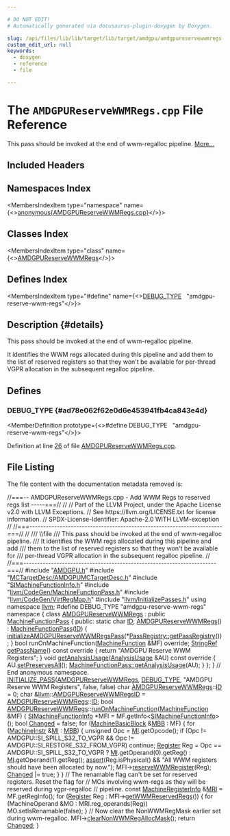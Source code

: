 ```yaml
---

# DO NOT EDIT!
# Automatically generated via docusaurus-plugin-doxygen by Doxygen.

slug: /api/files/lib/lib/target/lib/target/amdgpu/amdgpureservewwmregs-cpp
custom_edit_url: null
keywords:
  - doxygen
  - reference
  - file

---
```





# The `AMDGPUReserveWWMRegs.cpp` File Reference

<DoxygenPage pluginConfig={pluginConfig}>

This pass should be invoked at the end of wwm-regalloc pipeline. <a href="#details">More...</a>

## Included Headers

<IncludesList>
<IncludesListItem
  filePath="AMDGPU.h"
  permalink="/docs/api/files/lib/lib/target/lib/target/amdgpu/amdgpu-h"
  isLocal="true" />
<IncludesListItem
  filePath="MCTargetDesc/AMDGPUMCTargetDesc.h"
  permalink="/docs/api/files/lib/lib/target/lib/target/amdgpu/lib/target/amdgpu/mctargetdesc/amdgpumctargetdesc-h"
  isLocal="true" />
<IncludesListItem
  filePath="SIMachineFunctionInfo.h"
  permalink="/docs/api/files/lib/lib/target/lib/target/amdgpu/simachinefunctioninfo-h"
  isLocal="true" />
<IncludesListItem
  filePath="llvm/CodeGen/MachineFunctionPass.h"
  permalink="/docs/api/files/include/include/llvm/include/llvm/codegen/machinefunctionpass-h"
  isLocal="true" />
<IncludesListItem
  filePath="llvm/CodeGen/VirtRegMap.h"
  permalink="/docs/api/files/include/include/llvm/include/llvm/codegen/virtregmap-h"
  isLocal="true" />
<IncludesListItem
  filePath="llvm/InitializePasses.h"
  permalink="/docs/api/files/include/include/llvm/initializepasses-h"
  isLocal="true" />
</IncludesList>

## Namespaces Index

<MembersIndex>

<MembersIndexItem
  type="namespace"
  name={<><a href="/docs/api/namespaces/anonymous-amdgpureservewwmregs-cpp-">anonymous&#123;AMDGPUReserveWWMRegs.cpp&#125;</a></>}>
</MembersIndexItem>

</MembersIndex>

## Classes Index

<MembersIndex>

<MembersIndexItem
  type="class"
  name={<><a href="/docs/api/classes/anonymous-namespace-amdgpureservewwmregs-cpp-/amdgpureservewwmregs">AMDGPUReserveWWMRegs</a></>}>
</MembersIndexItem>

</MembersIndex>

## Defines Index

<MembersIndex>

<MembersIndexItem
  type="#define"
  name={<><a href="#ad78e062f62e0d6e453941fb4ca843e4d">DEBUG&#95;TYPE</a>&nbsp;&nbsp;&nbsp;&quot;amdgpu-reserve-wwm-regs&quot;</>}>
</MembersIndexItem>

</MembersIndex>

## Description {#details}

This pass should be invoked at the end of wwm-regalloc pipeline.

It identifies the WWM regs allocated during this pipeline and add them to the list of reserved registers so that they won&#39;t be available for per-thread VGPR allocation in the subsequent regalloc pipeline.

<SectionDefinition>

## Defines

### DEBUG&#95;TYPE {#ad78e062f62e0d6e453941fb4ca843e4d}

<MemberDefinition
  prototype={<>#define DEBUG&#95;TYPE&nbsp;&nbsp;&nbsp;&quot;amdgpu-reserve-wwm-regs&quot;</>}>

Definition at line <a href="#l00026">26</a> of file <a href="/docs/api/files/lib/lib/target/lib/target/amdgpu/amdgpureservewwmregs-cpp">AMDGPUReserveWWMRegs.cpp</a>.
</MemberDefinition>

</SectionDefinition>

## File Listing

The file content with the documentation metadata removed is:

<ProgramListing>

<Link id="l00001" /><CodeLine lineNumber="1"><span class="doxyHighlightComment">//===-- AMDGPUReserveWWMRegs.cpp - Add WWM Regs to reserved regs list -----===//</span></CodeLine>
<Link id="l00002" /><CodeLine lineNumber="2"><span class="doxyHighlightComment">//</span></CodeLine>
<Link id="l00003" /><CodeLine lineNumber="3"><span class="doxyHighlightComment">// Part of the LLVM Project, under the Apache License v2.0 with LLVM Exceptions.</span></CodeLine>
<Link id="l00004" /><CodeLine lineNumber="4"><span class="doxyHighlightComment">// See https://llvm.org/LICENSE.txt for license information.</span></CodeLine>
<Link id="l00005" /><CodeLine lineNumber="5"><span class="doxyHighlightComment">// SPDX-License-Identifier: Apache-2.0 WITH LLVM-exception</span></CodeLine>
<Link id="l00006" /><CodeLine lineNumber="6"><span class="doxyHighlightComment">//</span></CodeLine>
<Link id="l00007" /><CodeLine lineNumber="7"><span class="doxyHighlightComment">//===----------------------------------------------------------------------===//</span></CodeLine>
<Link id="l00008" /><CodeLine lineNumber="8"><span class="doxyHighlightComment">//</span></CodeLine>
<Link id="l00009" /><CodeLine lineNumber="9"><span class="doxyHighlightComment">/// \\file</span></CodeLine>
<Link id="l00010" /><CodeLine lineNumber="10"><span class="doxyHighlightComment">/// This pass should be invoked at the end of wwm-regalloc pipeline.</span></CodeLine>
<Link id="l00011" /><CodeLine lineNumber="11"><span class="doxyHighlightComment">/// It identifies the WWM regs allocated during this pipeline and add</span></CodeLine>
<Link id="l00012" /><CodeLine lineNumber="12"><span class="doxyHighlightComment">/// them to the list of reserved registers so that they won&#39;t be available for</span></CodeLine>
<Link id="l00013" /><CodeLine lineNumber="13"><span class="doxyHighlightComment">/// per-thread VGPR allocation in the subsequent regalloc pipeline.</span></CodeLine>
<Link id="l00014" /><CodeLine lineNumber="14"><span class="doxyHighlightComment">//</span></CodeLine>
<Link id="l00015" /><CodeLine lineNumber="15"><span class="doxyHighlightComment">//===----------------------------------------------------------------------===//</span></CodeLine>
<Link id="l00016" /><CodeLine lineNumber="16"></CodeLine>
<Link id="l00017" /><CodeLine lineNumber="17"><span class="doxyHighlightPreprocessor">#include &quot;<a href="/docs/api/files/lib/lib/target/lib/target/amdgpu/amdgpu-h">AMDGPU.h</a>&quot;</span></CodeLine>
<Link id="l00018" /><CodeLine lineNumber="18"><span class="doxyHighlightPreprocessor">#include &quot;<a href="/docs/api/files/lib/lib/target/lib/target/amdgpu/lib/target/amdgpu/mctargetdesc/amdgpumctargetdesc-h">MCTargetDesc/AMDGPUMCTargetDesc.h</a>&quot;</span></CodeLine>
<Link id="l00019" /><CodeLine lineNumber="19"><span class="doxyHighlightPreprocessor">#include &quot;<a href="/docs/api/files/lib/lib/target/lib/target/amdgpu/simachinefunctioninfo-h">SIMachineFunctionInfo.h</a>&quot;</span></CodeLine>
<Link id="l00020" /><CodeLine lineNumber="20"><span class="doxyHighlightPreprocessor">#include &quot;<a href="/docs/api/files/include/include/llvm/include/llvm/codegen/machinefunctionpass-h">llvm/CodeGen/MachineFunctionPass.h</a>&quot;</span></CodeLine>
<Link id="l00021" /><CodeLine lineNumber="21"><span class="doxyHighlightPreprocessor">#include &quot;<a href="/docs/api/files/include/include/llvm/include/llvm/codegen/virtregmap-h">llvm/CodeGen/VirtRegMap.h</a>&quot;</span></CodeLine>
<Link id="l00022" /><CodeLine lineNumber="22"><span class="doxyHighlightPreprocessor">#include &quot;<a href="/docs/api/files/include/include/llvm/initializepasses-h">llvm/InitializePasses.h</a>&quot;</span></CodeLine>
<Link id="l00023" /><CodeLine lineNumber="23"></CodeLine>
<Link id="l00024" /><CodeLine lineNumber="24"><span class="doxyHighlightKeyword">using namespace </span><span class="doxyHighlight"><a href="/docs/api/namespaces/llvm">llvm</a>;</span></CodeLine>
<Link id="l00025" /><CodeLine lineNumber="25"></CodeLine>
<Link id="l00026" /><CodeLine lineNumber="26" lineLink="#ad78e062f62e0d6e453941fb4ca843e4d"><span class="doxyHighlightPreprocessor">#define DEBUG&#95;TYPE &quot;amdgpu-reserve-wwm-regs&quot;</span></CodeLine>
<Link id="l00027" /><CodeLine lineNumber="27"></CodeLine>
<Link id="l00028" /><CodeLine lineNumber="28" lineLink="/docs/api/namespaces/anonymous-amdgpureservewwmregs-cpp-"><span class="doxyHighlightKeyword">namespace </span><span class="doxyHighlight">&#123;</span></CodeLine>
<Link id="l00029" /><CodeLine lineNumber="29"></CodeLine>
<Link id="l00030" /><CodeLine lineNumber="30" lineLink="/docs/api/classes/anonymous-namespace-amdgpureservewwmregs-cpp-/amdgpureservewwmregs"><span class="doxyHighlightKeyword">class </span><span class="doxyHighlight"><a href="/docs/api/classes/anonymous-namespace-amdgpureservewwmregs-cpp-/amdgpureservewwmregs/#a627b2220409f49021df723c12cf9396c">AMDGPUReserveWWMRegs</a> : </span><span class="doxyHighlightKeyword">public</span><span class="doxyHighlight"> <a href="/docs/api/classes/llvm/machinefunctionpass/#a29c81d2386f4a727c6d33413807530c8">MachineFunctionPass</a> &#123;</span></CodeLine>
<Link id="l00031" /><CodeLine lineNumber="31"><span class="doxyHighlightKeyword">public</span><span class="doxyHighlight">:</span></CodeLine>
<Link id="l00032" /><CodeLine lineNumber="32" lineLink="/docs/api/classes/anonymous-namespace-amdgpureservewwmregs-cpp-/amdgpureservewwmregs/#ad2f262232be3f5fb50c0ef07acc44aec"><span class="doxyHighlight">  </span><span class="doxyHighlightKeyword">static</span><span class="doxyHighlight"> </span><span class="doxyHighlightKeywordType">char</span><span class="doxyHighlight"> <a href="/docs/api/classes/anonymous-namespace-amdgpureservewwmregs-cpp-/amdgpureservewwmregs/#ad2f262232be3f5fb50c0ef07acc44aec">ID</a>;</span></CodeLine>
<Link id="l00033" /><CodeLine lineNumber="33"></CodeLine>
<Link id="l00034" /><CodeLine lineNumber="34" lineLink="/docs/api/classes/anonymous-namespace-amdgpureservewwmregs-cpp-/amdgpureservewwmregs/#a627b2220409f49021df723c12cf9396c"><span class="doxyHighlight">  <a href="/docs/api/classes/anonymous-namespace-amdgpureservewwmregs-cpp-/amdgpureservewwmregs/#a627b2220409f49021df723c12cf9396c">AMDGPUReserveWWMRegs</a>() : <a href="/docs/api/classes/llvm/machinefunctionpass/#a29c81d2386f4a727c6d33413807530c8">MachineFunctionPass</a>(<a href="/docs/api/classes/anonymous-namespace-amdgpureservewwmregs-cpp-/amdgpureservewwmregs/#ad2f262232be3f5fb50c0ef07acc44aec">ID</a>) &#123;</span></CodeLine>
<Link id="l00035" /><CodeLine lineNumber="35"><span class="doxyHighlight">    <a href="/docs/api/namespaces/llvm/#a930d3fddda51ad9c8dd353a3ba8fc43b">initializeAMDGPUReserveWWMRegsPass</a>(&#42;<a href="/docs/api/classes/llvm/passregistry/#a05a729900b76c89e808c6c3094921b2f">PassRegistry::getPassRegistry</a>());</span></CodeLine>
<Link id="l00036" /><CodeLine lineNumber="36"><span class="doxyHighlight">  &#125;</span></CodeLine>
<Link id="l00037" /><CodeLine lineNumber="37"></CodeLine>
<Link id="l00038" /><CodeLine lineNumber="38"><span class="doxyHighlight">  </span><span class="doxyHighlightKeywordType">bool</span><span class="doxyHighlight"> runOnMachineFunction(<a href="/docs/api/classes/llvm/machinefunction">MachineFunction</a> &amp;MF) </span><span class="doxyHighlightKeyword">override</span><span class="doxyHighlight">;</span></CodeLine>
<Link id="l00039" /><CodeLine lineNumber="39"></CodeLine>
<Link id="l00040" /><CodeLine lineNumber="40" lineLink="/docs/api/classes/anonymous-namespace-amdgpureservewwmregs-cpp-/amdgpureservewwmregs/#acd7002d10a870cd7c9d44d801d00218c"><span class="doxyHighlight">  <a href="/docs/api/classes/llvm/stringref">StringRef</a> <a href="/docs/api/classes/anonymous-namespace-amdgpureservewwmregs-cpp-/amdgpureservewwmregs/#acd7002d10a870cd7c9d44d801d00218c">getPassName</a>()</span><span class="doxyHighlightKeyword"> const override </span><span class="doxyHighlight">&#123;</span></CodeLine>
<Link id="l00041" /><CodeLine lineNumber="41"><span class="doxyHighlight">    </span><span class="doxyHighlightKeywordFlow">return</span><span class="doxyHighlight"> </span><span class="doxyHighlightStringLiteral">&quot;AMDGPU Reserve WWM Registers&quot;</span><span class="doxyHighlight">;</span></CodeLine>
<Link id="l00042" /><CodeLine lineNumber="42"><span class="doxyHighlight">  &#125;</span></CodeLine>
<Link id="l00043" /><CodeLine lineNumber="43"></CodeLine>
<Link id="l00044" /><CodeLine lineNumber="44" lineLink="/docs/api/classes/anonymous-namespace-amdgpureservewwmregs-cpp-/amdgpureservewwmregs/#a759c31f47f7d345689094fe7bc64b76b"><span class="doxyHighlight">  </span><span class="doxyHighlightKeywordType">void</span><span class="doxyHighlight"> <a href="/docs/api/classes/anonymous-namespace-amdgpureservewwmregs-cpp-/amdgpureservewwmregs/#a759c31f47f7d345689094fe7bc64b76b">getAnalysisUsage</a>(<a href="/docs/api/classes/llvm/analysisusage">AnalysisUsage</a> &amp;AU)</span><span class="doxyHighlightKeyword"> const override </span><span class="doxyHighlight">&#123;</span></CodeLine>
<Link id="l00045" /><CodeLine lineNumber="45"><span class="doxyHighlight">    AU.<a href="/docs/api/classes/llvm/analysisusage/#af22b06a6a4f9df80454071685a0d6a02">setPreservesAll</a>();</span></CodeLine>
<Link id="l00046" /><CodeLine lineNumber="46"><span class="doxyHighlight">    <a href="/docs/api/classes/llvm/machinefunctionpass/#a864fd57b4304ef933b3281d0ef85a88e">MachineFunctionPass::getAnalysisUsage</a>(AU);</span></CodeLine>
<Link id="l00047" /><CodeLine lineNumber="47"><span class="doxyHighlight">  &#125;</span></CodeLine>
<Link id="l00048" /><CodeLine lineNumber="48"><span class="doxyHighlight">&#125;;</span></CodeLine>
<Link id="l00049" /><CodeLine lineNumber="49"></CodeLine>
<Link id="l00050" /><CodeLine lineNumber="50"><span class="doxyHighlight">&#125; </span><span class="doxyHighlightComment">// End anonymous namespace.</span></CodeLine>
<Link id="l00051" /><CodeLine lineNumber="51"></CodeLine>
<Link id="l00052" /><CodeLine lineNumber="52"><span class="doxyHighlight"><a href="/docs/api/files/include/include/llvm/passsupport-h/#af807c9595d50b45c0008924c4679c85c">INITIALIZE&#95;PASS</a>(<a href="/docs/api/classes/anonymous-namespace-amdgpureservewwmregs-cpp-/amdgpureservewwmregs/#a627b2220409f49021df723c12cf9396c">AMDGPUReserveWWMRegs</a>, <a href="/docs/api/files/include/include/llvm/include/llvm/adt/genericcycleimpl-h/#ad78e062f62e0d6e453941fb4ca843e4d">DEBUG&#95;TYPE</a>,</span></CodeLine>
<Link id="l00053" /><CodeLine lineNumber="53"><span class="doxyHighlight">                </span><span class="doxyHighlightStringLiteral">&quot;AMDGPU Reserve WWM Registers&quot;</span><span class="doxyHighlight">, </span><span class="doxyHighlightKeyword">false</span><span class="doxyHighlight">, </span><span class="doxyHighlightKeyword">false</span><span class="doxyHighlight">)</span></CodeLine>
<Link id="l00054" /><CodeLine lineNumber="54"></CodeLine>
<Link id="l00055" /><CodeLine lineNumber="55"><span class="doxyHighlight">char <a href="/docs/api/classes/anonymous-namespace-amdgpureservewwmregs-cpp-/amdgpureservewwmregs/#a627b2220409f49021df723c12cf9396c">AMDGPUReserveWWMRegs</a>::<a href="/docs/api/namespaces/llvm/callingconv/#abdf8cf606905c10634e831390981b0ed">ID</a> = 0;</span></CodeLine>
<Link id="l00056" /><CodeLine lineNumber="56"></CodeLine>
<Link id="l00057" /><CodeLine lineNumber="57"><span class="doxyHighlightKeywordType">char</span><span class="doxyHighlight"> &amp;<a href="/docs/api/namespaces/llvm">llvm</a>::<a href="/docs/api/namespaces/llvm/#a9ab17529dbc8213c26c4ecc1453b01c1">AMDGPUReserveWWMRegsID</a> = <a href="/docs/api/classes/anonymous-namespace-amdgpureservewwmregs-cpp-/amdgpureservewwmregs/#a627b2220409f49021df723c12cf9396c">AMDGPUReserveWWMRegs</a>::<a href="/docs/api/namespaces/llvm/callingconv/#abdf8cf606905c10634e831390981b0ed">ID</a>;</span></CodeLine>
<Link id="l00058" /><CodeLine lineNumber="58"></CodeLine>
<Link id="l00059" /><CodeLine lineNumber="59" lineLink="/docs/api/classes/anonymous-namespace-amdgpureservewwmregs-cpp-/amdgpureservewwmregs/#a268c9c1db6e3f8265fbc67f6e2aaa939"><span class="doxyHighlightKeywordType">bool</span><span class="doxyHighlight"> <a href="/docs/api/classes/anonymous-namespace-amdgpureservewwmregs-cpp-/amdgpureservewwmregs/#a627b2220409f49021df723c12cf9396c">AMDGPUReserveWWMRegs</a>::<a href="/docs/api/classes/anonymous-namespace-amdgpureservewwmregs-cpp-/amdgpureservewwmregs/#a268c9c1db6e3f8265fbc67f6e2aaa939">runOnMachineFunction</a>(<a href="/docs/api/classes/llvm/machinefunction">MachineFunction</a> &amp;MF) &#123;</span></CodeLine>
<Link id="l00060" /><CodeLine lineNumber="60"><span class="doxyHighlight">  <a href="/docs/api/classes/llvm/simachinefunctioninfo">SIMachineFunctionInfo</a> &#42;MFI = MF.getInfo&lt;<a href="/docs/api/classes/llvm/simachinefunctioninfo">SIMachineFunctionInfo</a>&gt;();</span></CodeLine>
<Link id="l00061" /><CodeLine lineNumber="61"></CodeLine>
<Link id="l00062" /><CodeLine lineNumber="62"><span class="doxyHighlight">  </span><span class="doxyHighlightKeywordType">bool</span><span class="doxyHighlight"> <a href="/docs/api/groups/arcopt/#gaa57b1a4e6a1c79233913139635169cf1">Changed</a> = </span><span class="doxyHighlightKeyword">false</span><span class="doxyHighlight">;</span></CodeLine>
<Link id="l00063" /><CodeLine lineNumber="63"><span class="doxyHighlight">  </span><span class="doxyHighlightKeywordFlow">for</span><span class="doxyHighlight"> (<a href="/docs/api/classes/llvm/machinebasicblock">MachineBasicBlock</a> &amp;<a href="/docs/api/files/lib/lib/target/lib/target/arm/armslshardening-cpp/#a5958512eae2979bd2eb383977996a600">MBB</a> : MF) &#123;</span></CodeLine>
<Link id="l00064" /><CodeLine lineNumber="64"><span class="doxyHighlight">    </span><span class="doxyHighlightKeywordFlow">for</span><span class="doxyHighlight"> (<a href="/docs/api/classes/llvm/machineinstr">MachineInstr</a> &amp;<a href="/docs/api/files/lib/lib/codegen/lib/codegen/globalisel/irtranslator-cpp/#abe44dfdea65b4f7e11e0a608ab708b76">MI</a> : <a href="/docs/api/files/lib/lib/target/lib/target/arm/armslshardening-cpp/#a5958512eae2979bd2eb383977996a600">MBB</a>) &#123;</span></CodeLine>
<Link id="l00065" /><CodeLine lineNumber="65"><span class="doxyHighlight">      </span><span class="doxyHighlightKeywordType">unsigned</span><span class="doxyHighlight"> Opc = <a href="/docs/api/files/lib/lib/codegen/lib/codegen/globalisel/irtranslator-cpp/#abe44dfdea65b4f7e11e0a608ab708b76">MI</a>.getOpcode();</span></CodeLine>
<Link id="l00066" /><CodeLine lineNumber="66"><span class="doxyHighlight">      </span><span class="doxyHighlightKeywordFlow">if</span><span class="doxyHighlight"> (Opc != AMDGPU::SI&#95;SPILL&#95;S32&#95;TO&#95;VGPR &amp;&amp;</span></CodeLine>
<Link id="l00067" /><CodeLine lineNumber="67"><span class="doxyHighlight">          Opc != AMDGPU::SI&#95;RESTORE&#95;S32&#95;FROM&#95;VGPR)</span></CodeLine>
<Link id="l00068" /><CodeLine lineNumber="68"><span class="doxyHighlight">        </span><span class="doxyHighlightKeywordFlow">continue</span><span class="doxyHighlight">;</span></CodeLine>
<Link id="l00069" /><CodeLine lineNumber="69"></CodeLine>
<Link id="l00070" /><CodeLine lineNumber="70"><span class="doxyHighlight">      <a href="/docs/api/classes/llvm/register">Register</a> Reg = Opc == AMDGPU::SI&#95;SPILL&#95;S32&#95;TO&#95;VGPR</span></CodeLine>
<Link id="l00071" /><CodeLine lineNumber="71"><span class="doxyHighlight">                         ? <a href="/docs/api/files/lib/lib/codegen/lib/codegen/globalisel/irtranslator-cpp/#abe44dfdea65b4f7e11e0a608ab708b76">MI</a>.getOperand(0).getReg()</span></CodeLine>
<Link id="l00072" /><CodeLine lineNumber="72"><span class="doxyHighlight">                         : <a href="/docs/api/files/lib/lib/codegen/lib/codegen/globalisel/irtranslator-cpp/#abe44dfdea65b4f7e11e0a608ab708b76">MI</a>.getOperand(1).getReg();</span></CodeLine>
<Link id="l00073" /><CodeLine lineNumber="73"></CodeLine>
<Link id="l00074" /><CodeLine lineNumber="74"><span class="doxyHighlight">      <a href="/docs/api/files/lib/lib/target/lib/target/amdgpu/silowercontrolflow-cpp/#a4868c5d81c5ccc98c47aeab6244346a0">assert</a>(Reg.isPhysical() &amp;&amp;</span></CodeLine>
<Link id="l00075" /><CodeLine lineNumber="75"><span class="doxyHighlight">             </span><span class="doxyHighlightStringLiteral">&quot;All WWM registers should have been allocated by now.&quot;</span><span class="doxyHighlight">);</span></CodeLine>
<Link id="l00076" /><CodeLine lineNumber="76"></CodeLine>
<Link id="l00077" /><CodeLine lineNumber="77"><span class="doxyHighlight">      MFI-&gt;<a href="/docs/api/classes/llvm/simachinefunctioninfo/#afaed20eb9e5f290239aa67ce0e8d7a0c">reserveWWMRegister</a>(Reg);</span></CodeLine>
<Link id="l00078" /><CodeLine lineNumber="78"><span class="doxyHighlight">      <a href="/docs/api/groups/arcopt/#gaa57b1a4e6a1c79233913139635169cf1">Changed</a> |= </span><span class="doxyHighlightKeyword">true</span><span class="doxyHighlight">;</span></CodeLine>
<Link id="l00079" /><CodeLine lineNumber="79"><span class="doxyHighlight">    &#125;</span></CodeLine>
<Link id="l00080" /><CodeLine lineNumber="80"><span class="doxyHighlight">  &#125;</span></CodeLine>
<Link id="l00081" /><CodeLine lineNumber="81"></CodeLine>
<Link id="l00082" /><CodeLine lineNumber="82"><span class="doxyHighlight">  </span><span class="doxyHighlightComment">// The renamable flag can&#39;t be set for reserved registers. Reset the flag for</span></CodeLine>
<Link id="l00083" /><CodeLine lineNumber="83"><span class="doxyHighlight">  </span><span class="doxyHighlightComment">// MOs involving wwm-regs as they will be reserved during vgpr-regalloc</span></CodeLine>
<Link id="l00084" /><CodeLine lineNumber="84"><span class="doxyHighlight">  </span><span class="doxyHighlightComment">// pipeline.</span></CodeLine>
<Link id="l00085" /><CodeLine lineNumber="85"><span class="doxyHighlight">  </span><span class="doxyHighlightKeyword">const</span><span class="doxyHighlight"> <a href="/docs/api/classes/llvm/machineregisterinfo">MachineRegisterInfo</a> &amp;<a href="/docs/api/files/lib/lib/target/lib/target/aarch64/aarch64advsimdscalarpass-cpp/#aacd2ab195054a3e6a74bfbb9d5d571c8">MRI</a> = MF.getRegInfo();</span></CodeLine>
<Link id="l00086" /><CodeLine lineNumber="86"><span class="doxyHighlight">  </span><span class="doxyHighlightKeywordFlow">for</span><span class="doxyHighlight"> (<a href="/docs/api/classes/llvm/register">Register</a> Reg : MFI-&gt;<a href="/docs/api/classes/llvm/simachinefunctioninfo/#ac90363de2bb9275d5c5939845d1cd5f6">getWWMReservedRegs</a>()) &#123;</span></CodeLine>
<Link id="l00087" /><CodeLine lineNumber="87"><span class="doxyHighlight">    for (MachineOperand &amp;MO : MRI.reg&#95;operands(Reg))</span></CodeLine>
<Link id="l00088" /><CodeLine lineNumber="88"><span class="doxyHighlight">      MO.setIsRenamable(false);</span></CodeLine>
<Link id="l00089" /><CodeLine lineNumber="89"><span class="doxyHighlight">  &#125;</span></CodeLine>
<Link id="l00090" /><CodeLine lineNumber="90"></CodeLine>
<Link id="l00091" /><CodeLine lineNumber="91"><span class="doxyHighlight">  </span><span class="doxyHighlightComment">// Now clear the NonWWMRegMask earlier set during wwm-regalloc.</span></CodeLine>
<Link id="l00092" /><CodeLine lineNumber="92"><span class="doxyHighlight">  MFI-&gt;<a href="/docs/api/classes/llvm/simachinefunctioninfo/#a54e2218c9791adfd88317908de38d837">clearNonWWMRegAllocMask</a>();</span></CodeLine>
<Link id="l00093" /><CodeLine lineNumber="93"></CodeLine>
<Link id="l00094" /><CodeLine lineNumber="94"><span class="doxyHighlight">  </span><span class="doxyHighlightKeywordFlow">return</span><span class="doxyHighlight"> <a href="/docs/api/groups/arcopt/#gaa57b1a4e6a1c79233913139635169cf1">Changed</a>;</span></CodeLine>
<Link id="l00095" /><CodeLine lineNumber="95"><span class="doxyHighlight">&#125;</span></CodeLine>

</ProgramListing>


</DoxygenPage>
